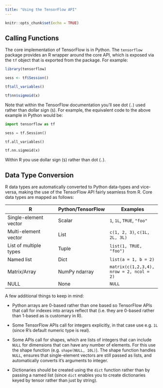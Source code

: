 ```yaml
---
title: "Using the TensorFlow API"
---
```


```r
knitr::opts_chunk$set(echo = TRUE)
```

## Calling Functions

The core implementation of TensorFlow is in Python. The `tensorflow` package provides an R wrapper around the core API, which is exposed via the `tf` object that is exported from the package. For example:

```r
library(tensorflow)

sess <- tf$Session()

tf$all_variables()

tf$nn$sigmoid(x)
```

Note that within the TensorFlow documentation you'll see dot (`.`) used rather than dollar sign (`$`). For example, the equivalent code to the above example in Python would be:

```python
import tensorflow as tf

sess = tf.Session()

tf.all_variables()

tf.nn.sigmoid(x)
```

Within R you use dollar sign (`$`) rather than dot (`.`).

## Data Type Conversion

R data types are automatically converted to Python data-types and vice-versa, making the use of the TensorFlow API fairly seamless from R. Core data types are mapped as follows:

| R  | Python/TensorFlow  | Examples |
|---|---|---|
| Single-element vector  | Scalar  | `1`, `1L`, `TRUE`, `"foo"` |
| Multi-element vector  | List  | `c(1, 2, 3)`, `c(1L, 2L, 3L)` |
| List of multiple types  | Tuple  | `list(1, TRUE, "foo")`
| Named list  | Dict  | `list(a = 1, b = 2)`
| Matrix/Array  | NumPy ndarray  | `matrix(c(1,2,3,4), nrow = 2, ncol = 2)`
| NULL  | None  | `NULL`

A few additional things to keep in mind:

- Python arrays are 0-based rather than one based so TensorFlow APIs that call for indexes into arrays reflect that (i.e. they are 0-based rather than 1-based as is customary in R).

- Some TensorFlow APIs call for integers explicitly, in that case use e.g. `1L` (since R's default numeric type is real).

- Some APIs call for shapes, which are lists of integers that can include `NULL` for dimensions that can have any number of elements. For this use the shape function (e.g. `shape(NULL, 10L)`). The shape function handles `NULL`, ensures that single-element vectors are still passed as lists, and automatically converts it's arguments to integer.

- Dictionaries should be created using the `dict` function rather than by passing a named list (since `dict` enables you to create dictionaries keyed by tensor rather than just by string).






